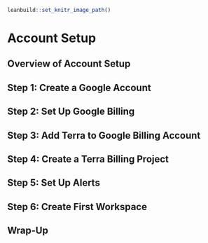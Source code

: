 
```r
leanbuild::set_knitr_image_path()
```

# Account Setup

## Overview of Account Setup

## Step 1: Create a Google Account

## Step 2: Set Up Google Billing

## Step 3: Add Terra to Google Billing Account

## Step 4: Create a Terra Billing Project

## Step 5: Set Up Alerts

## Step 6: Create First Workspace  {#first-workspace}

## Wrap-Up
